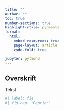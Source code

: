 ```yaml
---
title: ""
author: ""
toc: true
number-sections: true
highlight-style: pygments
format:
  html:
    embed-resources: true
    page-layout: article
    code-fold: true

jupyter: python3
---
```


## Overskrift
Tekst

```python
#| label: fig
#| fig-cap: "Caption"


```